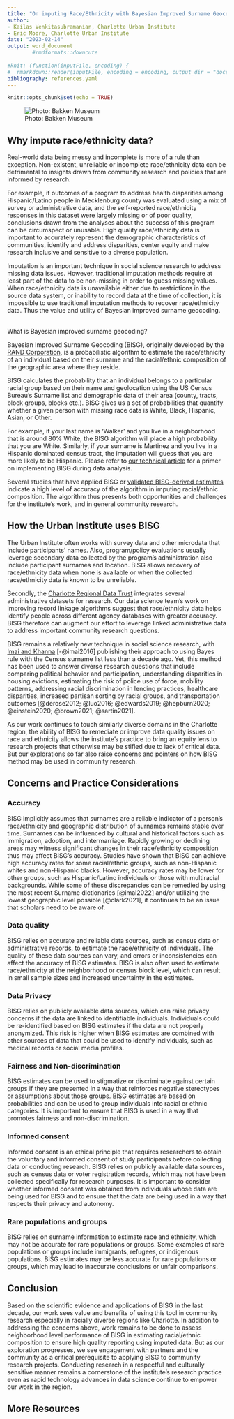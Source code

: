 ```yaml
---
title: "On imputing Race/Ethnicity with Bayesian Improved Surname Geocoding - Opportunity and implications to community research"
author:
- Kailas Venkitasubramanian, Charlotte Urban Institute
- Eric Moore, Charlotte Urban Institute
date: "2023-02-14"
output: word_document
        #rmdformats::downcute
      
#knit: (function(inputFile, encoding) {
#  rmarkdown::render(inputFile, encoding = encoding, output_dir = "docs") })
bibliography: references.yaml
---
```


```r
knitr::opts_chunk$set(echo = TRUE)
```

![Photo: Bakken Museum](images/photobybakkenmuseum.jpg)

## Why impute race/ethnicity data?

Real-world data being messy and incomplete is more of a rule than exception. Non-existent, unreliable or incomplete race/ethnicity data can be detrimental to insights drawn from community research and policies that are informed by research.

For example, if outcomes of a program to address health disparities among Hispanic/Latino people in Mecklenburg county was evaluated using a mix of survey or administrative data, and the self-reported race/ethnicity responses in this dataset were largely missing or of poor quality, conclusions drawn from the analyses about the success of this program can be circumspect or unusable. High quality race/ethnicity data is important to accurately represent the demographic characteristics of communities, identify and address disparities, center equity and make research inclusive and sensitive to a diverse population.

Imputation is an important technique in social science research to address missing data issues. However, traditional imputation methods require at least part of the data to be non-missing in order to guess missing values. When race/ethnicity data is unavailable either due to restrictions in the source data system, or inability to record data at the time of collection, it is impossible to use traditional imputation methods to recover race/ethnicity data. Thus the value and utility of Bayesian improved surname geocoding.

\
What is Bayesian improved surname geocoding?

Bayesian Improved Surname Geocoding (BISG), originally developed by the [RAND Corporation](https://www.rand.org/pubs/periodicals/health-quarterly/issues/v6/n1/16.html), is a probabilistic algorithm to estimate the race/ethnicity of an individual based on their surname and the racial/ethnic composition of the geographic area where they reside.

BISG calculates the probability that an individual belongs to a particular racial group based on their name and geolocation using the US Census Bureau's Surname list and demographic data of their area (county, tracts, block groups, blocks etc.). BISG gives us a set of probabilities that quantify whether a given person with missing race data is White, Black, Hispanic, Asian, or Other.

For example, if your last name is 'Walker' and you live in a neighborhood that is around 80% White, the BISG algorithm will place a high probability that you are White. Similarly, if your surname is Martinez and you live in a Hispanic dominated census tract, the imputation will guess that you are more likely to be Hispanic. Please refer to [our technical article](WRU_Paper_314.html) for a primer on implementing BISG during data analysis.

Several studies that have applied BISG or [validated BISG-derived estimates](https://pubmed.ncbi.nlm.nih.gov/23855558/) indicate a high level of accuracy of the algorithm in imputing racial/ethnic composition. The algorithm thus presents both opportunities and challenges for the institute's work, and in general community research.

## How the Urban Institute uses BISG

The Urban Institute often works with survey data and other microdata that include participants' names. Also, program/policy evaluations usually leverage secondary data collected by the program's administration also include participant surnames and location. BISG allows recovery of race/ethnicity data when none is available or when the collected race/ethnicity data is known to be unreliable.

Secondly, the [Charlotte Regional Data Trust](https://ui.charlotte.edu/our-work/charlotte-regional-data-trust) integrates several administrative datasets for research. Our data science team's work on improving record linkage algorithms suggest that race/ethnicity data helps identify people across different agency databases with greater accuracy. BISG therefore can augment our effort to leverage linked administrative data to address important community research questions.

BISG remains a relatively new technique in social science research, with [Imai and Khanna](https://www.cambridge.org/core/journals/political-analysis/article/abs/improving-ecological-inference-by-predicting-individual-ethnicity-from-voter-registration-records/9DC8EBA269C25B1C606040196A3CB779) [-@imai2016] publishing their approach to using Bayes rule with the Census surname list less than a decade ago. Yet, this method has been used to answer diverse research questions that include comparing political behavior and participation, understanding disparities in housing evictions, estimating the risk of police use of force, mobility patterns, addressing racial discrimination in lending practices, healthcare disparities, increased partisan sorting by racial groups, and transportation outcomes [@derose2012; @luo2016; @edwards2019; @hepburn2020; @einstein2020; @brown2021; @sartin2021].

As our work continues to touch similarly diverse domains in the Charlotte region, the ability of BISG to remediate or improve data quality issues on race and ethnicity allows the institute's practice to bring an equity lens to research projects that otherwise may be stifled due to lack of critical data. But our explorations so far also raise concerns and pointers on how BISG method may be used in community research.

## Concerns and Practice Considerations

### Accuracy

BISG implicitly assumes that surnames are a reliable indicator of a person's race/ethnicity and geographic distribution of surnames remains stable over time. Surnames can be influenced by cultural and historical factors such as immigration, adoption, and intermarriage. Rapidly growing or declining areas may witness significant changes in their race/ethnicity composition thus may affect BISG's accuracy. Studies have shown that BISG can achieve high accuracy rates for some racial/ethnic groups, such as non-Hispanic whites and non-Hispanic blacks. However, accuracy rates may be lower for other groups, such as Hispanic/Latino individuals or those with multiracial backgrounds. While some of these discrepancies can be remedied by using the most recent Surname dictionaries [@imai2022] and/or utilizing the lowest geographic level possible [@clark2021], it continues to be an issue that scholars need to be aware of.

### Data quality

BISG relies on accurate and reliable data sources, such as census data or administrative records, to estimate the race/ethnicity of individuals. The quality of these data sources can vary, and errors or inconsistencies can affect the accuracy of BISG estimates. BISG is also often used to estimate race/ethnicity at the neighborhood or census block level, which can result in small sample sizes and increased uncertainty in the estimates.

### Data Privacy

BISG relies on publicly available data sources, which can raise privacy concerns if the data are linked to identifiable individuals. Individuals could be re-identified based on BISG estimates if the data are not properly anonymized. This risk is higher when BISG estimates are combined with other sources of data that could be used to identify individuals, such as medical records or social media profiles.

### Fairness and Non-discrimination

BISG estimates can be used to stigmatize or discriminate against certain groups if they are presented in a way that reinforces negative stereotypes or assumptions about those groups. BISG estimates are based on probabilities and can be used to group individuals into racial or ethnic categories. It is important to ensure that BISG is used in a way that promotes fairness and non-discrimination.

### Informed consent

Informed consent is an ethical principle that requires researchers to obtain the voluntary and informed consent of study participants before collecting data or conducting research. BISG relies on publicly available data sources, such as census data or voter registration records, which may not have been collected specifically for research purposes. It is important to consider whether informed consent was obtained from individuals whose data are being used for BISG and to ensure that the data are being used in a way that respects their privacy and autonomy.

### Rare populations and groups

BISG relies on surname information to estimate race and ethnicity, which may not be accurate for rare populations or groups. Some examples of rare populations or groups include immigrants, refugees, or indigenous populations. BISG estimates may be less accurate for rare populations or groups, which may lead to inaccurate conclusions or unfair comparisons.

## Conclusion

Based on the scientific evidence and applications of BISG in the last decade, our work sees value and benefits of using this tool in community research especially in racially diverse regions like Charlotte. In addition to addressing the concerns above, work remains to be done to assess neighborhood level performance of BISG in estimating racial/ethnic composition to ensure high quality reporting using imputed data. But as our exploration progresses, we see engagement with partners and the community as a critical prerequisite to applying BISG to community research projects. Conducting research in a respectful and culturally sensitive manner remains a cornerstone of the institute's research practice even as rapid technology advances in data science continue to empower our work in the region.

## More Resources
